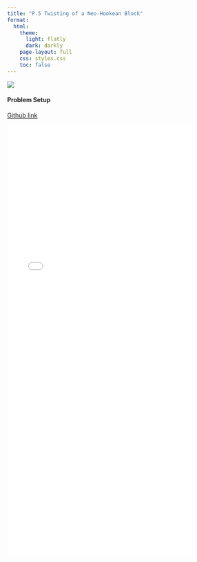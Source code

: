 ```yaml
---
title: "P.5 Twisting of a Neo-Hookean Block"
format:
  html:
    theme:
      light: flatly
      dark: darkly
    page-layout: full
    css: styles.css
    toc: false
---
```


![](twisting.png){fig-align="center"}

#### **Problem Setup**
[Github link](https://github.com/suparnob100/scikit-rom/tree/main/examples/computational_mechanics/static/non_linear/problem_1_h)


![](twisting.pdf){width="85%" height="1000px"}



